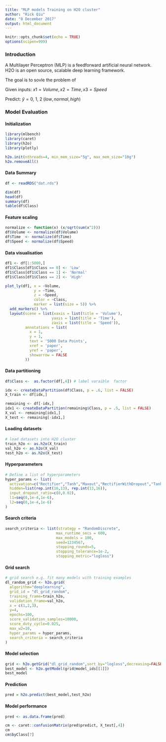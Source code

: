 ```yaml
---
title: "MLP models Training on H2O cluster"
author: "Rick Qiu"
date: "8 December 2017"
output: html_document
---
```


```r
knitr::opts_chunk$set(echo = TRUE)
options(scipen=999)
```

### Introduction

A Multilayer Perceptron (MLP) is a feedforward artificial neural network.
H2O is an open source, scalable deep learning framework.

The goal is to sovle the problem of

Given inputs: $x1=Volume, x2=Time, x3=Speed$

Predict: $\hat{y}=0,\:1,\:2 \; (low, normal, high)$

### Model Evaluation

#### Initialization

```r
library(mlbench)
library(caret)
library(h2o)
library(plotly)

h2o.init(nthreads=4, min_mem_size="5g", max_mem_size="10g")
h2o.removeAll()
```

#### Data Summary

```r
df <- readRDS("dat.rds")

dim(df)
head(df)
summary(df)
table(df$Class)
```

#### Feature scaling

```r
normalize <- function(x) (x/sqrt(sum(x^2)))
df$Volume <- normalize(df$Volume)
df$Time  <- normalize(df$Time)
df$Speed <- normalize(df$Speed)
```

#### Data visualisation
```r
df1 <- df[1:5000,]
df1$Class[df1$Class == 0] <- 'Low'
df1$Class[df1$Class == 1] <- 'Normal'
df1$Class[df1$Class == 2] <- 'High'

plot_ly(df1, x = ~Volume,
             y = ~Time, 
             z = ~Speed, 
             color = ~Class,
             marker = list(size = 5)) %>%
  add_markers() %>%
  layout(scene = list(xaxis = list(title = 'Volume'),
                     yaxis = list(title = 'Time'),
                     zaxis = list(title = 'Speed')),
         annotations = list(
           x = 1,
           y = 1,
           text = '5000 Data Points',
           xref = 'paper',
           yref = 'paper',
           showarrow = FALSE
         ))

```

#### Data partitioning

```r
df$Class <-  as.factor(df[,4]) # label varaible  factor

idx <- createDataPartition(df$Class, p = .6, list = FALSE)
X_train <- df[idx,]

remaining <- df[-idx,]
idx1 <- createDataPartition(remaining$Class, p = .5, list = FALSE)
X_val <- remaining[idx1,]
X_test <- remaining[-idx1,]

```

#### Loading datasets

```r
# load datasets into H2O cluster
train_h2o <- as.h2o(X_train)
val_h2o <- as.h2o(X_val)
test_h2o <- as.h2o(X_test)

```

#### Hyperparameters

```r
# Define a list of hyperparameters
hyper_params <- list(
  activation=c("Rectifier","Tanh","Maxout","RectifierWithDropout","TanhWithDropout","MaxoutWithDropout"),
  hidden=list(rep.int(16,13), rep.int(13,16)),
  input_dropout_ratio=c(0,0.02),
  l1=seq(0,1e-4,1e-6),
  l2=seq(0,1e-4,1e-6)
)
```

#### Search criteria

```r
search_criteria <- list(strategy = "RandomDiscrete", 
                       max_runtime_secs = 600, 
                       max_models = 100, 
                       seed=1234567, 
                       stopping_rounds=5, 
                       stopping_tolerance=1e-2,  
                       stopping_metric="logloss")
```

#### Grid search

```r
# grid search e.g. fit many models with training examples
dl_random_grid <- h2o.grid(
  algorithm="deeplearning",
  grid_id = "dl_grid_random",
  training_frame=train_h2o,
  validation_frame=val_h2o, 
  x = c(1,2,3),
  y=4,
  epochs=100,
  score_validation_samples=10000, 
  score_duty_cycle=0.025,         
  max_w2=10, 
  hyper_params = hyper_params,
  search_criteria = search_criteria
) 
```

#### Model selection

```r
grid <- h2o.getGrid("dl_grid_random",sort_by="logloss",decreasing=FALSE)
best_model <- h2o.getModel(grid@model_ids[[1]])
best_model
```

#### Prediction

```r
pred = h2o.predict(best_model,test_h2o)
```

#### Model performance

```r
pred <- as.data.frame(pred)

cm <- caret::confusionMatrix(pred$predict, X_test[,4])
cm
cm$byClass[7]
```